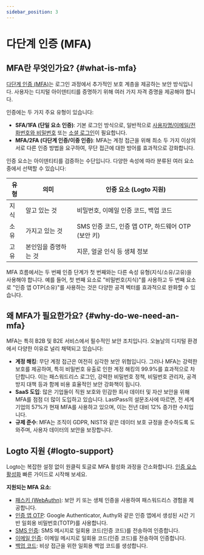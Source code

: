 ```yaml
---
sidebar_position: 3
---
```


# 다단계 인증 (MFA)

## MFA란 무엇인가요? \{#what-is-mfa}

[다단계 인증 (MFA)](https://auth.wiki/mfa)는 로그인 과정에서 추가적인 보호 계층을 제공하는 보안 방식입니다. 사용자는 디지털 아이덴티티를 증명하기 위해 여러 가지 자격 증명을 제공해야 합니다.

인증에는 두 가지 주요 유형이 있습니다:

- **SFA/1FA (단일 요소 인증)**: 기본 로그인 방식으로, 일반적으로 [사용자명/이메일/전화번호와 비밀번호](/end-user-flows/sign-up-and-sign-in/sign-in) 또는 [소셜 로그인](/end-user-flows/sign-up-and-sign-in/social-sign-in)이 필요합니다.
- **MFA/2FA (다단계 인증/이중 인증)**: MFA는 계정 접근을 위해 최소 두 가지 이상의 서로 다른 인증 방법을 요구하여, 무단 접근에 대한 방어를 효과적으로 강화합니다.

인증 요소는 아이덴티티를 검증하는 수단입니다. 다양한 속성에 따라 분류된 여러 요소 중에서 선택할 수 있습니다:

| 유형 | 의미                 | 인증 요소 (Logto 지원)                             |
| ---- | -------------------- | -------------------------------------------------- |
| 지식 | 알고 있는 것         | 비밀번호, 이메일 인증 코드, 백업 코드              |
| 소유 | 가지고 있는 것       | SMS 인증 코드, 인증 앱 OTP, 하드웨어 OTP (보안 키) |
| 고유 | 본인임을 증명하는 것 | 지문, 얼굴 인식 등 생체 정보                       |

MFA 흐름에서는 두 번째 인증 단계가 첫 번째와는 다른 속성 유형(지식/소유/고유)을 사용해야 합니다. 예를 들어, 첫 번째 요소로 "비밀번호(지식)"를 사용하고 두 번째 요소로 "인증 앱 OTP(소유)"를 사용하는 것은 다양한 공격 벡터를 효과적으로 완화할 수 있습니다.

## 왜 MFA가 필요한가요? \{#why-do-we-need-an-mfa}

MFA는 특히 B2B 및 B2E 서비스에서 필수적인 보안 조치입니다. 오늘날의 디지털 환경에서 다양한 이유로 널리 채택되고 있습니다:

- **계정 해킹**: 무단 계정 접근은 여전히 심각한 보안 위협입니다. 그러나 MFA는 강력한 보호를 제공하여, 특히 비밀번호 유출로 인한 계정 해킹의 99.9%를 효과적으로 차단합니다. 이는 패스워드리스 로그인, 강력한 비밀번호 정책, 비밀번호 관리자, 공격 방지 대책 등과 함께 비용 효율적인 보안 강화책이 됩니다.
- **SaaS 도입**: 많은 기업들이 직원 보호와 민감한 회사 데이터 및 자산 보안을 위해 MFA를 점점 더 많이 도입하고 있습니다. LastPass의 설문조사에 따르면, 전 세계 기업의 57%가 현재 MFA를 사용하고 있으며, 이는 전년 대비 12% 증가한 수치입니다.
- **규제 준수**: MFA는 조직이 GDPR, NIST와 같은 데이터 보호 규정을 준수하도록 도와주며, 사용자 데이터의 보안을 보장합니다.

## Logto 지원 \{#logto-support}

Logto는 복잡한 설정 없이 원클릭 토글로 MFA 활성화 과정을 간소화합니다. [인증 요소 활성화](/end-user-flows/mfa/configure-mfa) 빠른 가이드로 시작해 보세요.

**지원되는 MFA 요소**:

- [패스키 (WebAuthn)](/end-user-flows/mfa/webauthn): 보안 키 또는 생체 인증을 사용하여 패스워드리스 경험을 제공합니다.
- [인증 앱 OTP](/end-user-flows/mfa/authenticator-app-otp): Google Authenticator, Authy와 같은 인증 앱에서 생성된 시간 기반 일회용 비밀번호(TOTP)를 사용합니다.
- [SMS 인증](/end-user-flows/mfa/sms-mfa): SMS 메시지로 일회용 코드(인증 코드)를 전송하여 인증합니다.
- [이메일 인증](/end-user-flows/mfa/email-mfa): 이메일 메시지로 일회용 코드(인증 코드)를 전송하여 인증합니다.
- [백업 코드](/end-user-flows/mfa/backup-codes): 비상 접근을 위한 일회용 백업 코드를 생성합니다.
